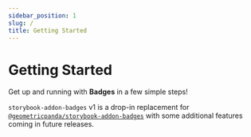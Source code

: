 ```yaml
---
sidebar_position: 1
slug: /
title: Getting Started
---
```



# Getting Started

Get up and running with **Badges** in a few simple steps!

`storybook-addon-badges` v1 is a drop-in replacement for [`@geometricpanda/storybook-addon-badges`](https://github.com/geometricpanda/storybook-addon-badges) with some additional features coming in future releases.

<DocCardList />